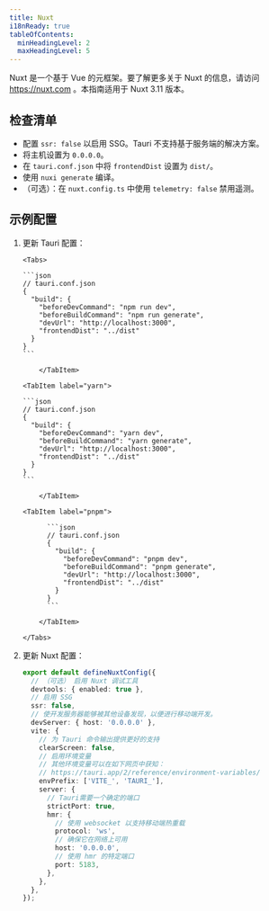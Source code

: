 ```yaml
---
title: Nuxt
i18nReady: true
tableOfContents:
  minHeadingLevel: 2
  maxHeadingLevel: 5
---
```



Nuxt 是一个基于 Vue 的元框架。要了解更多关于 Nuxt 的信息，请访问 https://nuxt.com 。本指南适用于 Nuxt 3.11 版本。

## 检查清单

- 配置 `ssr: false` 以启用 SSG。Tauri 不支持基于服务端的解决方案。
- 将主机设置为 `0.0.0.0`。
- 在 `tauri.conf.json` 中将 `frontendDist` 设置为 `dist/`。
- 使用 `nuxi generate` 编译。
- （可选）：在 `nuxt.config.ts` 中使用 `telemetry: false` 禁用遥测。

## 示例配置

<Steps>

1.  更新 Tauri 配置：

        <Tabs>

    <TabItem label="npm">

        ```json
        // tauri.conf.json
        {
          "build": {
            "beforeDevCommand": "npm run dev",
            "beforeBuildCommand": "npm run generate",
            "devUrl": "http://localhost:3000",
            "frontendDist": "../dist"
          }
        }
        ```

            </TabItem>

        <TabItem label="yarn">

        ```json
        // tauri.conf.json
        {
          "build": {
            "beforeDevCommand": "yarn dev",
            "beforeBuildCommand": "yarn generate",
            "devUrl": "http://localhost:3000",
            "frontendDist": "../dist"
          }
        }
        ```

            </TabItem>

        <TabItem label="pnpm">

              ```json
              // tauri.conf.json
              {
                "build": {
                  "beforeDevCommand": "pnpm dev",
                  "beforeBuildCommand": "pnpm generate",
                  "devUrl": "http://localhost:3000",
                  "frontendDist": "../dist"
                }
              }
              ```

            </TabItem>

        </Tabs>

2.  更新 Nuxt 配置：

    ```ts
    export default defineNuxtConfig({
      // （可选） 启用 Nuxt 调试工具
      devtools: { enabled: true },
      // 启用 SSG
      ssr: false,
      // 使开发服务器能够被其他设备发现，以便进行移动端开发。
      devServer: { host: '0.0.0.0' },
      vite: {
        // 为 Tauri 命令输出提供更好的支持
        clearScreen: false,
        // 启用环境变量
        // 其他环境变量可以在如下网页中获知：
        // https://tauri.app/2/reference/environment-variables/
        envPrefix: ['VITE_', 'TAURI_'],
        server: {
          // Tauri需要一个确定的端口
          strictPort: true,
          hmr: {
            // 使用 websocket 以支持移动端热重载
            protocol: 'ws',
            // 确保它在网络上可用
            host: '0.0.0.0',
            // 使用 hmr 的特定端口
            port: 5183,
          },
        },
      },
    });
    ```

</Steps>
